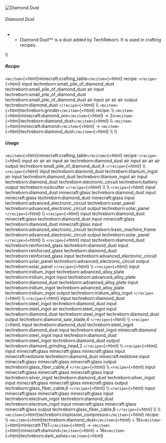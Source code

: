 ![Diamond Dust](/mods/techreborn/diamond_dust.png)

###### Diamond Dust

-   -   Diamond Dust** is a dust added by TechReborn. It is used in
        crafting recipes.

\\\\

##### Recipe

`<mcitem>`{=html}minecraft:crafting_table`</mcitem>`{=html} recipe:
`<recipe>`{=html} input techreborn:small_pile_of_diamond_dust
techreborn:small_pile_of_diamond_dust air input
techreborn:small_pile_of_diamond_dust
techreborn:small_pile_of_diamond_dust air input air air air output
techreborn:diamond_dust `</recipe>`{=html} \\\\
`<mcitem>`{=html}techreborn:grinder`</mcitem>`{=html} recipe: \\\\
`<mcitem>`{=html}minecraft:diamond_ore`</mcitem>`{=html} -\>
2x`<mcitem>`{=html}techreborn:diamond_dust`</mcitem>`{=html} \\\\
`<mcitem>`{=html}minecraft:diamond`</mcitem>`{=html} -\>
`<mcitem>`{=html}techreborn:diamond_dust`</mcitem>`{=html} \\\\ \\\\

##### Usage

`<mcitem>`{=html}minecraft:crafting_table`</mcitem>`{=html} recipe:
`<recipe>`{=html} input air air air input air techreborn:diamond_dust
air input air air air output techreborn:small_pile_of_diamond_dust,4
`</recipe>`{=html} \\\\ `<recipe>`{=html} input techreborn:diamond_dust
techreborn:titanium_ingot air input techreborn:diamond_dust
techreborn:titanium_ingot air input techreborn:diamond_dust
techreborn:electronic_circuit techreborn:battery output
techreborn:rockcutter `</recipe>`{=html} \\\\ \\\\ `<recipe>`{=html}
input techreborn:diamond_dust minecraft:glass techreborn:diamond_dust
input minecraft:glass techreborn:diamond_dust minecraft:glass input
techreborn:advanced_electronic_circuit techreborn:solar_panel
techreborn:advanced_electronic_circuit output techreborn:solar_panel
`</recipe>`{=html} \\\\ `<recipe>`{=html} input techreborn:diamond_dust
minecraft:glass techreborn:diamond_dust input minecraft:glass
techreborn:diamond_dust minecraft:glass input
techreborn:advanced_electronic_circuit techreborn:basic_machine_frame
techreborn:advanced_electronic_circuit output techreborn:solar_panel
`</recipe>`{=html} \\\\ `<recipe>`{=html} input techreborn:diamond_dust
techreborn:reinforced_glass techreborn:diamond_dust input
techreborn:reinforced_glass techreborn:diamond_dust
techreborn:reinforced_glass input techreborn:advanced_electronic_circuit
techreborn:solar_panel techreborn:advanced_electronic_circuit output
techreborn:solar_panel `</recipe>`{=html} \\\\ `<recipe>`{=html} input
techreborn:iridium_ingot techreborn:advanced_alloy_plate
techreborn:iridium_ingot input techreborn:advanced_alloy_plate
techreborn:diamond_dust techreborn:advanced_alloy_plate input
techreborn:iridium_ingot techreborn:advanced_alloy_plate
techreborn:iridium_ingot output techreborn:iridium_alloy_ingot
`</recipe>`{=html} \\\\ `<recipe>`{=html} input techreborn:diamond_dust
techreborn:steel_ingot techreborn:diamond_dust input
techreborn:steel_ingot air techreborn:steel_ingot input
techreborn:diamond_dust techreborn:steel_ingot techreborn:diamond_dust
output techreborn:diamond_saw_blade,4 `</recipe>`{=html} \\\\
`<recipe>`{=html} input techreborn:diamond_dust techreborn:steel_ingot
techreborn:diamond_dust input techreborn:steel_ingot minecraft:diamond
techreborn:steel_ingot input techreborn:diamond_dust
techreborn:steel_ingot techreborn:diamond_dust output
techreborn:diamond_grinding_head,2 `</recipe>`{=html} \\\\
`<recipe>`{=html} input minecraft:glass minecraft:glass minecraft:glass
input minecraft:redstone techreborn:diamond_dust minecraft:redstone
input minecraft:glass minecraft:glass minecraft:glass output
techreborn:glass_fiber_cable,4 `</recipe>`{=html} \\\\ `<recipe>`{=html}
input minecraft:glass minecraft:glass minecraft:glass input
techreborn:silver_ingot techreborn:diamond_dust techreborn:silver_ingot
input minecraft:glass minecraft:glass minecraft:glass output
techreborn:glass_fiber_cable,6 `</recipe>`{=html} \\\\ `<recipe>`{=html}
input minecraft:glass minecraft:glass minecraft:glass input
techreborn:electrum_ingot techreborn:diamond_dust
techreborn:electrum_ingot input minecraft:glass minecraft:glass
minecraft:glass output techreborn:glass_fiber_cable,8 `</recipe>`{=html}
\\\\ \\\\
`<mcitem>`{=html}techreborn:implosion_compressor`</mcitem>`{=html}
recipe: \\\\
`<mcitem>`{=html}techreborn:diamond_dust`</mcitem>`{=html} +
16x`<mcitem>`{=html}minecraft:TNT`</mcitem>`{=html} -\>
`<mcitem>`{=html}minecraft:diamond`</mcitem>`{=html} +
16x`<mcitem>`{=html}techreborn:dark_ashes`</mcitem>`{=html}
